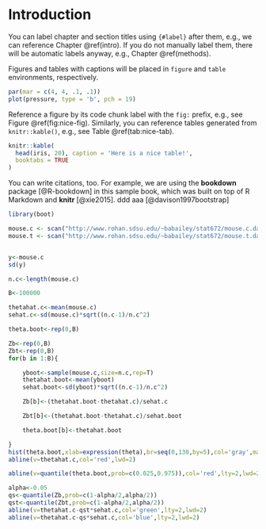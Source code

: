 # Introduction {#intro}

You can label chapter and section titles using `{#label}` after them, e.g., we can reference Chapter \@ref(intro). If you do not manually label them, there will be automatic labels anyway, e.g., Chapter \@ref(methods).

Figures and tables with captions will be placed in `figure` and `table` environments, respectively.

```r
par(mar = c(4, 4, .1, .1))
plot(pressure, type = 'b', pch = 19)
```

Reference a figure by its code chunk label with the `fig:` prefix, e.g., see Figure \@ref(fig:nice-fig). Similarly, you can reference tables generated from `knitr::kable()`, e.g., see Table \@ref(tab:nice-tab).

```r
knitr::kable(
  head(iris, 20), caption = 'Here is a nice table!',
  booktabs = TRUE
)
```

You can write citations, too. For example, we are using the **bookdown** package [@R-bookdown] in this sample book, which was built on top of R Markdown and **knitr** [@xie2015]. ddd aaa [@davison1997bootstrap]

```r
library(boot)

mouse.c <- scan("http://www.rohan.sdsu.edu/~babailey/stat672/mouse.c.data")
mouse.t <- scan("http://www.rohan.sdsu.edu/~babailey/stat672/mouse.t.data")


y<-mouse.c
sd(y)

n.c<-length(mouse.c)

B<-100000

thetahat.c<-mean(mouse.c)
sehat.c<-sd(mouse.c)*sqrt((n.c-1)/n.c^2)

theta.boot<-rep(0,B)

Zb<-rep(0,B)
Zbt<-rep(0,B)
for(b in 1:B){

	yboot<-sample(mouse.c,size=n.c,rep=T)
	thetahat.boot<-mean(yboot)
	sehat.boot<-sd(yboot)*sqrt((n.c-1)/n.c^2)

	Zb[b]<-(thetahat.boot-thetahat.c)/sehat.c

	Zbt[b]<-(thetahat.boot-thetahat.c)/sehat.boot

	theta.boot[b]<-thetahat.boot

}
hist(theta.boot,xlab=expression(theta),br=seq(0,130,by=5),col='gray',main=expression(paste('Bootstrap resamples of ',hat(theta))));box()
abline(v=thetahat.c,col='red',lwd=2)

abline(v=quantile(theta.boot,prob=c(0.025,0.975)),col='red',lty=2,lwd=2)

alpha<-0.05
qs<-quantile(Zb,prob=c(1-alpha/2,alpha/2))
qst<-quantile(Zbt,prob=c(1-alpha/2,alpha/2))
abline(v=thetahat.c-qst*sehat.c,col='green',lty=2,lwd=2)
abline(v=thetahat.c-qs*sehat.c,col='blue',lty=2,lwd=2)
```

